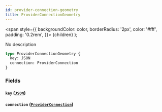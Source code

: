```yaml
---
id: provider-connection-geometry
title: ProviderConnectionGeometry
---
```


<span
style={{
      backgroundColor: color,
      borderRadius: '2px',
      color: '#fff',
      padding: '0.2rem',
    }}>
{children}
</span>
);

No description

```graphql
type ProviderConnectionGeometry {
  key: JSON
  connection: ProviderConnection
}
```

### Fields

#### `key` ([`JSON`](/v1/scalars/json))

#### `connection` ([`ProviderConnection`](/v1/objects/provider-connection))
